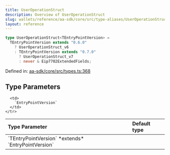 ```yaml
---
title: UserOperationStruct
description: Overview of UserOperationStruct
slug: wallets/reference/aa-sdk/core/src/type-aliases/UserOperationStruct
layout: reference
---
```


```ts
type UserOperationStruct<TEntryPointVersion> =
  TEntryPointVersion extends "0.6.0"
    ? UserOperationStruct_v6
    : TEntryPointVersion extends "0.7.0"
      ? UserOperationStruct_v7
      : never & Eip7702ExtendedFields;
```

Defined in: [aa-sdk/core/src/types.ts:368](https://github.com/alchemyplatform/aa-sdk/blob/e3c1a23e6e03f44bf2db3afddb97a91b175cba58/aa-sdk/core/src/types.ts#L368)

## Type Parameters

<table>
  <thead>
    <tr>
      <th align="left">Type Parameter</th>
      <th align="left">Default type</th>
    </tr>
  </thead>

  <tbody>
    <tr>
      <td>
        `TEntryPointVersion` *extends* `EntryPointVersion`
      </td>

      <td>
        `EntryPointVersion`
      </td>
    </tr>

  </tbody>
</table>
